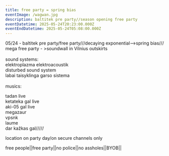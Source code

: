 ```yaml
---
title: free party = spring bias
eventImage: /wagwan.jpg
description: baltitek pre party//season opening free party
eventDatetime: 2025-05-24T20:23:00.000Z
eventEndDatetime: 2025-05-24T05:08:00.000Z
---
```


05/24 - baltitek pre party/free party///decaying exponential—->spring bias///\
mega free party - >soundwall in Vilnius outskirts\
\
sound systems:\
elektroplazma elektroacoustik\
disturbed sound system\
labai taisyklinga garso sistema\
\
musics:

tadan live\
ketateka gal live\
aki-05 gal live\
megazaur\
vpsnk\
laume\
dar kažkas gal/////

location on party day/on secure channels only

free people||free party||no police||no assholes||BYOB||
